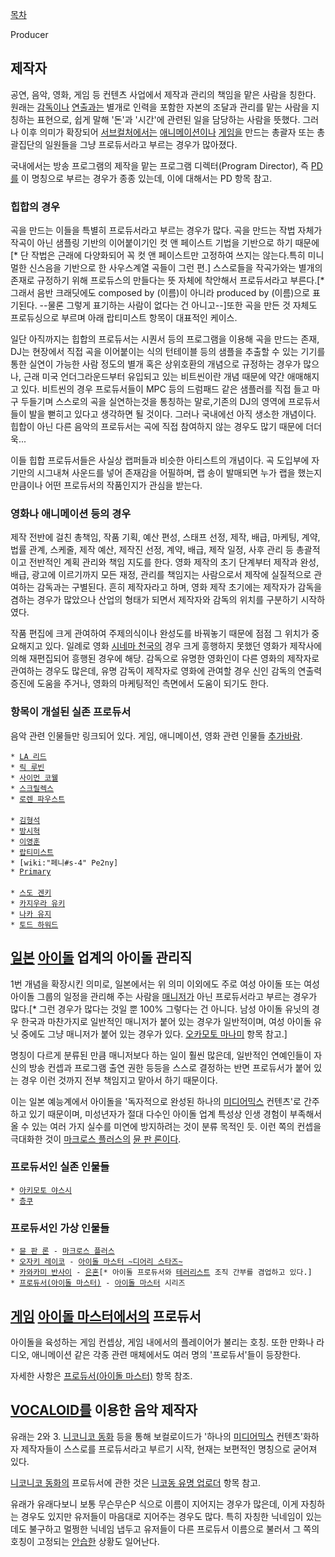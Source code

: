 [[목차]]

Producer

== 제작자 ==
공연, 음악, 영화, 게임 등 컨텐츠 사업에서 제작과 관리의 책임을 맡은 사람을 칭한다. 원래는 [[감독]]이나 [[연출]]과는 별개로 인력을 포함한 자본의 조달과 관리를 맡는 사람을 지칭하는 표현으로, 쉽게 말해 '돈'과 '시간'에 관련된 일을 담당하는 사람을 뜻했다. 그러나 이후 의미가 확장되어 [[서브컬처]]에서는 [[애니메이션]]이나 [[게임]]을 만드는 총괄자 또는 총괄집단의 일원들을 그냥 프로듀서라고 부르는 경우가 많아졌다.

국내에서는 방송 프로그램의 제작을 맡는 프로그램 디렉터(Program Director), 즉 [[PD]]를 이 명칭으로 부르는 경우가 종종 있는데, 이에 대해서는 PD 항목 참고.

=== 힙합의 경우 ===
곡을 만드는 이들을 특별히 프로듀서라고 부르는 경우가 많다. 곡을 만드는 작법 자체가 작곡이 아닌 샘플링 기반의 이어붙이기인 컷 앤 페이스트 기법을 기반으로 하기 때문에[* 단 작법은 근래에 다양화되어 꼭 컷 앤 페이스트만 고정하여 쓰지는 않는다.특히 미니멀한 신스음을 기반으로 한 사우스계열 곡들이 그런 편.] 스스로들을 작곡가와는 별개의 존재로 규정하기 위해 프로듀스의 만들다는 뜻 자체에 착안해서 프로듀서라고 부른다.[* 그래서 음반 크래딧에도 composed by (이름)이 아니라 produced by (이름)으로 표기된다. --물론 그렇게 표기하는 사람이 없다는 건 아니고--]또한 곡을 만든 것 자체도 프로듀싱으로 부르며 아래 랍티미스트 항목이 대표적인 케이스.

일단 아직까지는 힙합의 프로듀서는 시퀀서 등의 프로그램을 이용해 곡을 만드는 존재, DJ는 현장에서 직접 곡을 이어붙이는 식의 턴테이블 등의 샘플을 추출할 수 있는 기기를 통한 실연이 가능한 사람 정도의 별개 혹은 상위호환의 개념으로 규정하는 경우가 많으나, 근래 미국 언더그라운드부터 유입되고 있는 비트씬이란 개념 때문에 약간 애매해지고 있다. 비트씬의 경우 프로듀서들이 MPC 등의 드럼패드 같은 샘플러를 직접 들고 마구 두들기며 스스로의 곡을 실연하는것을 통칭하는 말로,기존의 DJ의 영역에 프로듀서들이 발을 뻗히고 있다고 생각하면 될 것이다. 그러나 국내에선 아직 생소한 개념이다. 힙합이 아닌 다른 음악의 프로듀서는 곡에 직접 참여하지 않는 경우도 많기 때문에 더더욱...

이들 힙합 프로듀서들은 사실상 랩퍼들과 비슷한 아티스트의 개념이다. 곡 도입부에 자기만의 시그내쳐 사운드를 넣어 존재감을 어필하며, 랩 송이 발매되면 누가 랩을 했는지만큼이나 어떤 프로듀서의 작품인지가 관심을 받는다.

=== 영화나 애니메이션 등의 경우 ===
제작 전반에 걸친 총책임, 작품 기획, 예산 편성, 스태프 선정, 제작, 배급, 마케팅, 계약, 법률 관계, 스케줄, 제작 예산, 제작진 선정, 계약, 배급, 제작 일정, 사후 관리 등 총괄적이고 전반적인 계획 관리와 책임 지도를 한다. 영화 제작의 초기 단계부터 제작과 완성, 배급, 광고에 이르기까지 모든 재정, 관리를 책임지는 사람으로서 제작에 실질적으로 관여하는 감독과는 구별된다. 흔히 제작자라고 하며, 영화 제작 초기에는 제작자가 감독을 겸하는 경우가 많았으나 산업의 형태가 되면서 제작자와 감독의 위치를 구분하기 시작하였다.

작품 편집에 크게 관여하여 주제의식이나 완성도를 바꿔놓기 때문에 점점 그 위치가 중요해지고 있다. 일례로 영화 [[시네마 천국]]의 경우 크게 흥행하지 못했던 영화가 제작사에 의해 재편집되어 흥행된 경우에 해당. 감독으로 유명한 영화인이 다른 영화의 제작자로 관여하는 경우도 많은데, 유명 감독이 제작자로 영화에 관여할 경우 신인 감독의 연출력 증진에 도움을 주거나, 영화의 마케팅적인 측면에서 도움이 되기도 한다.
 
=== 항목이 개설된 실존 프로듀서 ===
음악 관련 인물들만 링크되어 있다. 게임, 애니메이션, 영화 관련 인물들 [[추가바람]].

 * [[LA 리드]]
 * [[릭 루빈]]
 * [[사이먼 코웰]]
 * [[스크릴렉스]]
 * [[로렌 파우스트]]
 
 * [[김형석]]
 * [[방시혁]]
 * [[이영훈]]
 * [[랍티미스트]]
 * [wiki:"페니#s-4" Pe2ny]
 * [[Primary]]
 
 * [[스도 겐키]]
 * [[카지우라 유키]]
 * [[나카 유지]]
 * [[토드 하워드]]
== [[일본]] [[아이돌]] 업계의 아이돌 관리직 ==
1번 개념을 확장시킨 의미로, 일본에서는 위 의미 이외에도 주로 여성 아이돌 또는 여성 아이돌 그룹의 일정을 관리해 주는 사람을 [[매니저]]가 아닌 프로듀서라고 부르는 경우가 많다.[* 그런 경우가 많다는 것일 뿐 100% 그렇다는 건 아니다. 남성 아이돌 유닛의 경우 한국과 마찬가지로 일반적인 매니저가 붙어 있는 경우가 일반적이며, 여성 아이돌 유닛 중에도 그냥 매니저가 붙어 있는 경우가 있다. [[오카모토 마나미]] 항목 참고.]

명칭이 다르게 분류된 만큼 매니저보다 하는 일이 훨씬 많은데, 일반적인 연예인들이 자신의 방송 컨셉과 프로그램 출연 권한 등등을 스스로 결정하는 반면 프로듀서가 붙어 있는 경우 이런 것까지 전부 책임지고 맡아서 하기 때문이다.

이는 일본 예능계에서 아이돌을 '독자적으로 완성된 하나의 [[미디어믹스]] 컨텐츠'로 간주하고 있기 때문이며, 미성년자가 절대 다수인 아이돌 업계 특성상 인생 경험이 부족해서 올 수 있는 여러 가지 실수를 미연에 방지하려는 것이 분류 목적인 듯. 이런 쪽의 컨셉을 극대화한 것이 [[마크로스 플러스]]의 [[뮨 판 론]]이다.

=== 프로듀서인 실존 인물들 ===
 * [[아키모토 야스시]]
 * [[층쿠]]

=== 프로듀서인 가상 인물들 ===
 * [[뮨 판 론]] - [[마크로스 플러스]]
 * [[오자키 레이코]] - [[아이돌 마스터 ~디어리 스타즈~]]
 * [[카와카미 반사이]] - [[은혼]][* 아이돌 프로듀서와 [[테러리스트]] 조직 간부를 겸업하고 있다.]
 * [[프로듀서(아이돌 마스터)]] - [[아이돌 마스터]] 시리즈


== [[게임]] [[아이돌 마스터]]에서의 프로듀서 ==
아이돌을 육성하는 게임 컨셉상, 게임 내에서의 플레이어가 불리는 호칭. 또한 만화나 라디오, 애니메이션 같은 각종 관련 매체에서도 여러 명의 '프로듀서'들이 등장한다.

자세한 사항은 [[프로듀서(아이돌 마스터)]] 항목 참조.


== [[VOCALOID]]를 이용한 음악 제작자 ==
유래는 2와 3. [[니코니코 동화]] 등을 통해 보컬로이드가 '하나의 [[미디어믹스]] 컨텐츠'화하자 제작자들이 스스로를 프로듀서라고 부르기 시작, 현재는 보편적인 명칭으로 굳어져 있다.

[[니코니코 동화]]의 프로듀서에 관한 것은 [[니코동 유명 업로더]] 항목 참고.

유래가 유래다보니 보통 무슨무슨P 식으로 이름이 지어지는 경우가 많은데, 이게 자칭하는 경우도 있지만 유저들이 마음대로 지어주는 경우도 많다. 특히 자칭한 닉네임이 있는데도 불구하고 멀쩡한 닉네임 냅두고 유저들이 다른 프로듀서 이름으로 불러서 그 쪽의 호칭이 고정되는 [[안습]]한 상황도 일어난다.



